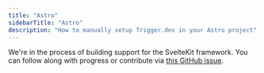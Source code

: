 ```yaml
---
title: "Astro"
sidebarTitle: "Astro"
description: "How to manually setup Trigger.dev in your Astro project"
---
```


We're in the process of building support for the SvelteKit framework. You can follow along with progress or contribute via [this GitHub issue](https://github.com/triggerdotdev/trigger.dev/issues).
